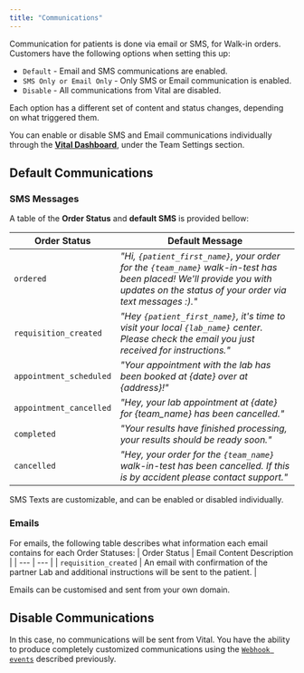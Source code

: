 ```yaml
---
title: "Communications"
---
```


Communication for patients is done via email or SMS, for Walk-in orders.
Customers have the following options when setting this up:

- `Default` - Email and SMS communications are enabled.
- `SMS Only or Email Only` - Only SMS or Email communication is enabled.
- `Disable` - All communications from Vital are disabled.

Each option has a different set of content and status changes, depending on what triggered them.

<Info>You can enable or disable SMS and Email communications individually through the [**Vital Dashboard**](http://app.tryvital.io/), under the Team Settings section.</Info>

## Default Communications

### SMS Messages

A table of the **Order Status** and **default SMS** is provided bellow:

| Order Status | Default Message |
| --- | --- |
| `ordered` | _"Hi, `{patient_first_name}`, your order for the `{team_name}` walk-in-test has been placed! We'll provide you with updates on the status of your order via text messages :)."_ |
| `requisition_created` | _"Hey `{patient_first_name}`, it's time to visit your local `{lab_name}` center. Please check the email you just received for instructions."_ |
| `appointment_scheduled` | _"Your appointment with the lab has been booked at {date} over at {address}!"_ |
| `appointment_cancelled` | _"Hey, your lab appointment at {date} for {team_name} has been cancelled."_ |
| `completed` | _"Your results have finished processing, your results should be ready soon."_ |
| `cancelled` | _"Hey, your order for the `{team_name}` walk-in-test has been cancelled. If this is by accident please contact support."_ |

<Info>SMS Texts are customizable, and can be enabled or disabled individually.</Info>

### Emails

For emails, the following table describes what information each email contains for each Order Statuses:
| Order Status | Email Content Description |
| --- | --- |
| `requisition_created` | An email with confirmation of the partner Lab and additional instructions will be sent to the patient. |

<Info>Emails can be customised and sent from your own domain.</Info>

## Disable Communications

In this case, no communications will be sent from Vital. You have the ability to produce completely customized communications
using the [`Webhook events`](/lab/at-home-phlebotomy/webhooks) described previously.
